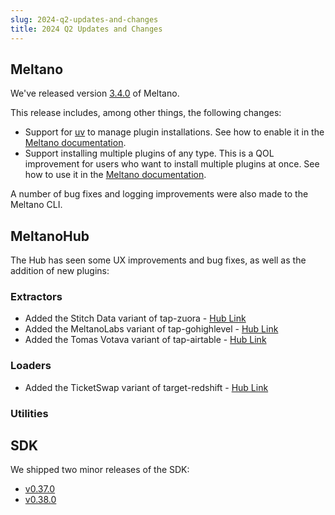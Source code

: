 ```yaml
---
slug: 2024-q2-updates-and-changes
title: 2024 Q2 Updates and Changes
---
```


## Meltano

We've released version [3.4.0](https://github.com/meltano/meltano/releases/tag/v3.4.0) of Meltano.

This release includes, among other things, the following changes:

- Support for [uv](https://github.com/astral-sh/uv) to manage plugin installations. See how to enable it in the [Meltano documentation](https://docs.meltano.com/reference/settings/#venvbackend).
- Support installing multiple plugins of any type. This is a QOL improvement for users who want to install multiple plugins at once. See how to use it in the [Meltano documentation](https://docs.meltano.com/reference/command-line-interface#install).

A number of bug fixes and logging improvements were also made to the Meltano CLI.

## MeltanoHub

The Hub has seen some UX improvements and bug fixes, as well as the addition of new plugins:

### Extractors

- Added the Stitch Data variant of tap-zuora - [Hub Link](https://hub.meltano.com/extractors/tap-zuora--singer-io/)
- Added the MeltanoLabs variant of tap-gohighlevel - [Hub Link](https://hub.meltano.com/extractors/tap-gohighlevel--meltanolabs/)
- Added the Tomas Votava variant of tap-airtable - [Hub Link](https://hub.meltano.com/extractors/tap-airtable--tomasvotava/)

### Loaders

- Added the TicketSwap variant of target-redshift - [Hub Link](https://hub.meltano.com/loaders/target-redshift--ticketswap/)

### Utilities

## SDK

We shipped two minor releases of the SDK:

- [v0.37.0](https://github.com/meltano/sdk/releases/tag/v0.37.0)
- [v0.38.0](https://github.com/meltano/sdk/releases/tag/v0.38.0)
